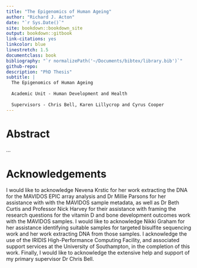 ```yaml
--- 
title: "The Epigenomics of Human Ageing"
author: "Richard J. Acton"
date: "`r Sys.Date()`"
site: bookdown::bookdown_site
output: bookdown::gitbook
link-citations: yes
linkcolor: blue
linestretch: 1.5
documentclass: book
bibliography: "`r normalizePath('~/Documents/bibtex/library.bib')`"
github-repo: 
description: "PhD Thesis"
subtitle: |
  The Epigenomics of Human Ageing
  
  Academic Unit - Human Development and Health
  
  Supervisors - Chris Bell, Karen Lillycrop and Cyrus Cooper
---
```


# Abstract {-}

...

# Acknowledgements {-}

I would like to acknowledge Nevena Krstic for her work extracting the DNA for the MAVIDOS EPIC array analysis and Dr Millie Parsons for her assistance with with the MAVIDOS sample metadata, as well as Dr Beth Curtis and Professor Nick Harvey for their assistance with framing the research questions for the vitamin D and bone development outcomes work with the MAVIDOS samples. I would like to acknowledge Nikki Graham for her assistance identifying suitable samples for targeted bisulfite sequencing work and her work extracting DNA from those samples. I acknowledge the use of the IRIDIS High-Performance Computing Facility, and associated support services at the University of Southampton, in the completion of this work. Finally, I would like to acknowledge the extensive help and support of my primary supervisor Dr Chris Bell.
